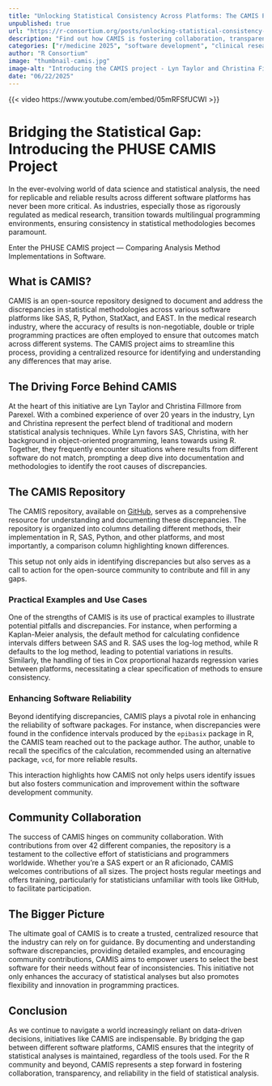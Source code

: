 ```yaml
--- 
title: "Unlocking Statistical Consistency Across Platforms: The CAMIS Project" 
unpublished: true 
url: "https://r-consortium.org/posts/unlocking-statistical-consistency-across-platforms-the-camis-project/"
description: "Find out how CAMIS is fostering collaboration, transparency, and reliability in the field of statistical analysis." 
categories: ["r/medicine 2025", "software development", "clinical research"]
author: "R Consortium" 
image: "thumbnail-camis.jpg" 
image-alt: "Introducing the CAMIS project - Lyn Taylor and Christina Fillmore" 
date: "06/22/2025" 
---
```


{{< video https://www.youtube.com/embed/05mRFSfUCWI >}}

# Bridging the Statistical Gap: Introducing the PHUSE CAMIS Project

In the ever-evolving world of data science and statistical analysis, the need for replicable and reliable results across different software platforms has never been more critical. As industries, especially those as rigorously regulated as medical research, transition towards multilingual programming environments, ensuring consistency in statistical methodologies becomes paramount. 

Enter the PHUSE CAMIS project — Comparing Analysis Method Implementations in Software.

## What is CAMIS?

CAMIS is an open-source repository designed to document and address the discrepancies in statistical methodologies across various software platforms like SAS, R, Python, StatXact, and EAST. In the medical research industry, where the accuracy of results is non-negotiable, double or triple programming practices are often employed to ensure that outcomes match across different systems. The CAMIS project aims to streamline this process, providing a centralized resource for identifying and understanding any differences that may arise.

## The Driving Force Behind CAMIS

At the heart of this initiative are Lyn Taylor and Christina Fillmore from Parexel. With a combined experience of over 20 years in the industry, Lyn and Christina represent the perfect blend of traditional and modern statistical analysis techniques. While Lyn favors SAS, Christina, with her background in object-oriented programming, leans towards using R. Together, they frequently encounter situations where results from different software do not match, prompting a deep dive into documentation and methodologies to identify the root causes of discrepancies.

## The CAMIS Repository

The CAMIS repository, available on [GitHub](https://psiaims.github.io/CAMIS/), serves as a comprehensive resource for understanding and documenting these discrepancies. The repository is organized into columns detailing different methods, their implementation in R, SAS, Python, and other platforms, and most importantly, a comparison column highlighting known differences. 

This setup not only aids in identifying discrepancies but also serves as a call to action for the open-source community to contribute and fill in any gaps.

### Practical Examples and Use Cases

One of the strengths of CAMIS is its use of practical examples to illustrate potential pitfalls and discrepancies. For instance, when performing a Kaplan-Meier analysis, the default method for calculating confidence intervals differs between SAS and R. SAS uses the log-log method, while R defaults to the log method, leading to potential variations in results. Similarly, the handling of ties in Cox proportional hazards regression varies between platforms, necessitating a clear specification of methods to ensure consistency.

### Enhancing Software Reliability

Beyond identifying discrepancies, CAMIS plays a pivotal role in enhancing the reliability of software packages. For instance, when discrepancies were found in the confidence intervals produced by the `epibasix` package in R, the CAMIS team reached out to the package author. The author, unable to recall the specifics of the calculation, recommended using an alternative package, `vcd`, for more reliable results. 

This interaction highlights how CAMIS not only helps users identify issues but also fosters communication and improvement within the software development community.

## Community Collaboration

The success of CAMIS hinges on community collaboration. With contributions from over 42 different companies, the repository is a testament to the collective effort of statisticians and programmers worldwide. Whether you're a SAS expert or an R aficionado, CAMIS welcomes contributions of all sizes. The project hosts regular meetings and offers training, particularly for statisticians unfamiliar with tools like GitHub, to facilitate participation.

## The Bigger Picture

The ultimate goal of CAMIS is to create a trusted, centralized resource that the industry can rely on for guidance. By documenting and understanding software discrepancies, providing detailed examples, and encouraging community contributions, CAMIS aims to empower users to select the best software for their needs without fear of inconsistencies. This initiative not only enhances the accuracy of statistical analyses but also promotes flexibility and innovation in programming practices.

## Conclusion

As we continue to navigate a world increasingly reliant on data-driven decisions, initiatives like CAMIS are indispensable. By bridging the gap between different software platforms, CAMIS ensures that the integrity of statistical analyses is maintained, regardless of the tools used. For the R community and beyond, CAMIS represents a step forward in fostering collaboration, transparency, and reliability in the field of statistical analysis.